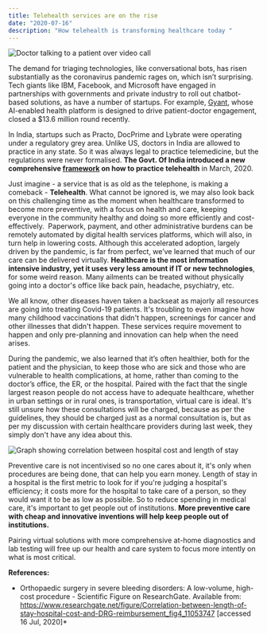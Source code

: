 ```yaml
---
title: Telehealth services are on the rise 
date: "2020-07-16"
description: "How telehealth is transforming healthcare today "
---
```


![Doctor talking to a patient over video call](./VC.jpg)

The demand for triaging technologies, like conversational bots, has risen substantially as the coronavirus pandemic rages on, which isn’t surprising. Tech giants like IBM, Facebook, and Microsoft have engaged in  partnerships with governments and private industry to roll out chatbot-based solutions, as have a number of startups.  For example, [Gyant](https://news.crunchbase.com/news/gyant-raises-13-6m-series-a-from-wing-venture-capital/), whose AI-enabled health platform is designed to drive patient-doctor engagement, closed a $13.6 million round recently. 

In India, startups such as Practo, DocPrime and Lybrate were operating under a regulatory grey area. Unlike US, doctors in India are allowed to practice in any state. So it was always legal to practice telemedicine, but the regulations were never formalised. **The Govt. Of India introduced a new comprehensive [framework](https://www.mohfw.gov.in/pdf/Telemedicine.pdf) on how to practice telehealth** in March, 2020.

Just imagine - a service that is as old as the telephone, is making a comeback - **Telehealth**. What cannot be ignored is, we may also look back on this challenging time as the moment when healthcare transformed to become more preventive, with a focus on health and care, keeping everyone in the community healthy and doing so more efficiently and cost-effectively.  Paperwork, payment, and other administrative burdens can be remotely automated by digital health services platforms, which will also, in turn help in lowering costs. Although this accelerated adoption, largely driven by the pandemic, is far from perfect, we’ve learned that much of our care can be delivered virtually. **Healthcare is the most information intensive industry, yet it uses very less amount if IT or new technologies**, for some weird reason. Many ailments can be treated without physically going into a doctor's office like back pain, headache, psychiatry, etc. 

We all know, other diseases haven taken a backseat as majorly all resources are going into treating Covid-19 patients. It's troubling to even imagine how many childhood vaccinations that didn't happen, screenings for cancer and other illnesses that didn't happen. These services require movement to happen and only pre-planning and innovation can help when the need arises.

During the pandemic, we also learned that it’s often healthier, both for the patient and the physician, to keep those who are sick and those who are vulnerable to health complications, at home, rather than coming to the doctor’s office, the ER, or the hospital. Paired with the fact that the single largest reason people do not access have to adequate healthcare, whether in urban settings or in rural ones, is transportation, virtual care is ideal. It's still unsure how these consultations will be charged, because as per the guidelines, they should be charged just as a normal consultation is, but as per my discussion with certain healthcare providers during last week, they simply don't have any idea about this.


![Graph showing correlation between hospital cost and length of stay](./graph.png)

Preventive care is not incentivised so no one cares about it, it's only when procedures are being done, that can help you earn money. Length of stay in a hospital is the first metric to look for if you're judging a hospital's efficiency; it costs more for the hospital to take care of a person, so they would want it to be as low as possible. So to reduce spending in medical care, it's important to get people out of institutions. **More preventive care with cheap and innovative inventions will help keep people out of institutions.** 

Pairing virtual solutions with more comprehensive at-home diagnostics and lab testing will free up our health and care system to focus more intently on what is most critical.


**References:**
* Orthopaedic surgery in severe bleeding disorders: A low-volume, high-cost procedure - Scientific Figure on ResearchGate. Available from: https://www.researchgate.net/figure/Correlation-between-length-of-stay-hospital-cost-and-DRG-reimbursement_fig4_11053747 [accessed 16 Jul, 2020]*
  